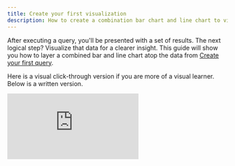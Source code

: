 ```yaml
---
title: Create your first visualization
description: How to create a combination bar chart and line chart to visualize the monthly $ gas spent for your wallet
---
```


After executing a query, you'll be presented with a set of results. The next logical step? Visualize that data for a clearer insight. This guide will show you how to layer a combined bar and line chart atop the data from [Create your first query](/learning/how-tos/create-your-first-query).

Here is a visual click-through version if you are more of a visual learner. Below is a written version.

<div
  style={{
    position: "relative",
    paddingBottom: "calc(55.052083333333336% + 41px)",
    height: 0,
    width: "100%"
  }}
>
  <iframe
    src="https://demo.arcade.software/Ibb99hRkn1uJURUJfHm6?embed"
    frameBorder={0}
    loading="lazy"
    webkitallowfullscreen=""
    mozallowfullscreen=""
    allowFullScreen=""
    allow="clipboard-write"
    style={{
      position: "absolute",
      top: 0,
      left: 0,
      width: "100%",
      height: "100%",
      colorScheme: "light"
    }}
  />
</div>


1. **Begin Visualization**: Click on "New" and select your desired chart type. For this tutorial, initiate with a bar chart and click "Bar Chart."
2. **Display Data**: By default, the chart will showcase `monthly_gas_spent`. To augment the depth of insights, include the `cumulative_gas_spent` column.
3. **Adjust Chart Type**: Transition the representation of `cumulative_gas_spent` from a bar to a line chart, offering a more nuanced view.
4. **Fine-tune Your Chart**: Customize the display values for a polished look. For detailed formatting guidance, [refer to this resource](web-app/visualizations/charts-graphs).

<div
  style={{
    position: "relative",
    paddingBottom: "calc(51.96629213483146% + 41px)",
    height: 0,
    width: "100%"
  }}
>
  <iframe
    src="https://demo.arcade.software/EA9ntSBLGhGEBFhIQ0By?embed"
    frameBorder={0}
    loading="lazy"
    webkitallowfullscreen=""
    mozallowfullscreen=""
    allowFullScreen=""
    allow="clipboard-write"
    style={{
      position: "absolute",
      top: 0,
      left: 0,
      width: "100%",
      height: "100%",
      colorScheme: "light"
    }}
  />
</div>

You can also use the AI Chart Builder to automatically generate the charts for your data.
1. **Click Generate** When you click generate, the AI Chart Builder will suggest a title and chart type based on your data.
2. If you are happy with the recommendation, click **Create Chart** to add the chart to your dashboard.
3. Otherwise, you can edit the title or the chart type and then **Create Chart** to create the chart.
4. (Optional) **Fine-tune Your Chart**: Customize the display values for a polished look. For detailed formatting guidance, [refer to this resource](web-app/visualizations/charts-graphs).

